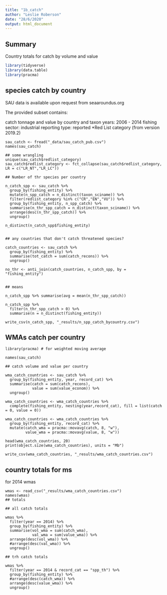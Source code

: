 ```yaml
---
title: "1b_catch"
author: "Leslie Roberson"
date: "28/6/2020"
output: html_document
---
```


## Summary

Country totals for catch by volume and value 

```r

library(tidyverse)
library(data.table)
library(pracma)

```

## species catch by country

SAU data is available upon request from seaaroundus.org

The provided subset contains:

catch tonnage and value by country and taxon
years: 2006 - 2014
fishing sector: industrial
reporting type: reported
*Red List category (from version 2019.2)

```thr

sau_catch <- fread("_data/sau_catch_pub.csv")
names(sau_catch)

## some wrangling
unique(sau_catch$redlist_category)
sau_catch$redlist_category <- fct_collapse(sau_catch$redlist_category, LR = c("LR_NT","LR_LC"))

## Number of thr species per country

n_catch_spp <- sau_catch %>%
  group_by(fishing_entity) %>%
  mutate(n_spp_catch = n_distinct(taxon_sciname)) %>%
  filter(redlist_category %in% c("CR","EN","VU")) %>%
  group_by(fishing_entity, n_spp_catch) %>%
  summarise(n_thr_spp_catch = n_distinct(taxon_sciname)) %>%
  arrange(desc(n_thr_spp_catch)) %>%
  ungroup()

n_distinct(n_catch_spp$fishing_entity) 


## any countries that don't catch threatened species?

catch_countries <- sau_catch %>%
  group_by(fishing_entity) %>%
  summarise(tot_catch = sum(catch_recons)) %>%
  ungroup()

no_thr <- anti_join(catch_countries, n_catch_spp, by = "fishing_entity") 


## means

n_catch_spp %>% summarise(avg = mean(n_thr_spp_catch)) 

n_catch_spp %>% 
  filter(n_thr_spp_catch > 0) %>%
  summarise(n = n_distinct(fishing_entity)) 

write_csv(n_catch_spp, "_results/n_spp_catch_bycountry.csv")

```

## WMAs catch per country

```wmas

library(pracma) # for weighted moving average

names(sau_catch)

## catch volume and value per country

wma_catch_countries <- sau_catch %>% 
  group_by(fishing_entity, year, record_cat) %>%
  summarise(catch = sum(catch_recons),
            value = sum(value_econom)) %>%
  ungroup()

wma_catch_countries <- wma_catch_countries %>%
  complete(fishing_entity, nesting(year,record_cat), fill = list(catch = 0, value = 0))

wma_catch_countries <- wma_catch_countries %>% 
  group_by(fishing_entity, record_cat) %>%
  mutate(catch_wma = pracma::movavg(catch, 8, "w"),
         value_wma = pracma::movavg(value, 8, "w"))

head(wma_catch_countries, 20)
print(object.size(wma_catch_countries), units = "Mb") 

write_csv(wma_catch_countries, "_results/wma_catch_countries.csv")

```

## country totals for ms

for 2014 wmas

```total

wmas <- read_csv("_results/wma_catch_countries.csv")
names(wmas)
## totals

## all catch totals

wmas %>%
  filter(year == 2014) %>%
  group_by(fishing_entity) %>%
  summarise(vol_wma = sum(catch_wma), 
            val_wma = sum(value_wma)) %>% 
  arrange(desc(vol_wma)) %>% 
  #arrange(desc(val_wma)) %>%
  ungroup()

## trh catch totals

wmas %>%
  filter(year == 2014 & record_cat == "spp_th") %>%
  group_by(fishing_entity) %>%
  #arrange(desc(catch_wma)) %>% 
  arrange(desc(value_wma)) %>% 
  ungroup()

```

